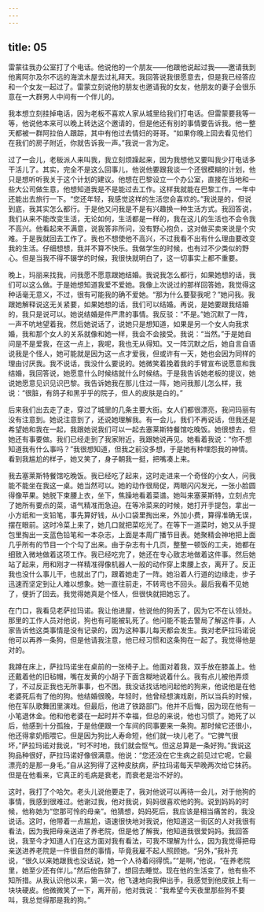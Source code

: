 ```yaml
---
---
---
```

title: 05
---



雷蒙往我办公室打了个电话。他说他的一个朋友——他跟他说起过我——邀请我到他离阿尔及尔不远的海滨木屋去过礼拜天。我回答说我很愿意去，但是我已经答应和一个女友一起过了。雷蒙立刻说他的朋友也邀请我的女友，他朋友的妻子会很乐意在一大群男人中间有一个伴儿的。

我本想立刻挂掉电话，因为老板不喜欢人家从城里给我们打电话。但雷蒙要我等一等，他说他本来可以晚上转达这个邀请的，但是他还有别的事情要告诉我。他一整天都被一群阿拉伯人跟踪，其中有他过去情妇的哥哥。“如果你晚上回去看见他们在我们的房子附近，你就告诉我一声。”我说一言为定。

过了一会儿，老板派人来叫我，我立刻烦躁起来，因为我想他又要叫我少打电话多干活儿了。其实，完全不是这么回事儿，他说他要跟我谈一个还很模糊的计划，他只是想听听我关于这个计划的建议。他想在巴黎设立一个办公室，直接在当地和一些大公司做生意，他想知道我是不是能过去工作。这样我就能在巴黎工作，一年中还能出去旅行一下。“您还年轻，我感觉这样的生活您会喜欢的。”我说是的，但说到底，我其实怎么都行。于是他又问我是不是有兴趣换一种生活方式。我回答说，我们从来不能改变生活，无论如何，生活都是一样的，我在这儿的生活也不会令我不高兴。他看起来不满意，说我答非所问，没有野心抱负，这对做买卖来说是个灾难。于是我就回去工作了。我也不想使他不高兴，不过我看不出有什么理由要改变我的生活。仔细想想，我并不算不快乐。我做学生的时候，也有过不少类似的野心。但是当我不得不辍学的时候，我很快就明白了，这一切事实上都不重要。

晚上，玛丽来找我，问我愿不愿意跟她结婚。我说我怎么都行，如果她想的话，我们可以这么做。于是她想知道我爱不爱她。我像上次说过的那样回答她，我觉得这种话毫无意义，不过，很有可能我的确不爱她。“那为什么要娶我呢？”她问我。我跟她解释说这无关紧要，如果她想的话，我们可以结婚。再说，是她要跟我结婚的，我只是说可以。她说结婚是件严肃的事情。我反驳：“不是。”她沉默了一阵，一声不吭地望着我，然后她说话了，说她只是想知道，如果是另一个女人向我求婚，我和那个女人的关系就像和她一样，我会不会接受。我说：“当然。”于是她自问是不是爱我，在这一点上，我呢，我也无从得知。又一阵沉默之后，她自言自语说我是个怪人，她可能就是因为这一点才爱我，但或许有一天，她也会因为同样的理由讨厌我。我不说话，我没什么要说的。她微笑着挽着我的手臂宣布说愿意和我结婚，我回答说，她愿意什么时候结就什么时候结。于是我告诉她老板的提议，她说她愿意见识见识巴黎。我告诉她我在那儿住过一阵，她问我那儿怎么样，我说：“很脏，有鸽子和黑乎乎的院子，但人的皮肤是白的。”

后来我们出去走了走，穿过了城里的几条主要大街。女人们都很漂亮，我问玛丽有没有注意到。她说注意到了，还说她理解我。有一会儿，我们不再说话，但我还是希望她和我在一起，我跟她说我们可以一起去塞莱斯特餐馆吃晚饭。她很想去，但她还有事要做。我们已经走到了我家附近，我跟她说再见。她看着我说：“你不想知道我有什么事吗？”我很想知道，但我之前没多想，于是她有种埋怨我的神情。看到我尴尬的样子，她又笑了，身子朝我一挺，把嘴凑上来。

我去塞莱斯特餐馆吃晚饭。我已经吃了起来，这时走进来一个奇怪的小女人，问我能不能坐在我这一桌。她当然可以。她的动作很局促，两眼闪闪发光，一张小脸圆得像苹果。她脱下束腰上衣，坐下，焦躁地看着菜谱。她叫来塞莱斯特，立刻点完了她所有要点的菜，语气精准而急迫。在等冷菜来的时候，她打开手提包，拿出一小方纸和一支铅笔，事先算好钱，从小口袋里掏出来，外加小费，算得准确无误，摆在眼前。这时冷菜上来了，她几口就把菜吃光了。在等下一道菜时，她又从手提包里掏出一支蓝色铅笔和一本杂志，上面是本周广播节目表。她聚精会神地把上面几乎所有的节目一个个勾了出来。由于杂志有十几页，整整一顿饭的工夫，她都在细致入微地做着这项工作。我已经吃完了，她还在专心致志地做着这件事。然后她站了起来，用和刚才一样精准得像机器人一般的动作穿上束腰上衣，离开了。反正我也没什么事儿干，也就出了门，跟着她走了一阵。她沿着人行道的边缘走，步子迅速而坚定到让人难以想象。她一直往前走，不转弯也不回头。最后我看不见她了，便折了回去。我觉得她真是个怪人，但很快就把她忘了。

在门口，我看见老萨拉玛诺。我让他进屋，他说他的狗丢了，因为它不在认领处。那里的工作人员对他说，狗也有可能被轧死了。他问能不能去警局了解这件事，人家告诉他这类事情是没有记录的，因为这种事儿每天都会发生。我对老萨拉玛诺说他可以再养一条狗，但是他请我注意，他已经习惯和这条狗在一起了。我觉得他是对的。

我蹲在床上，萨拉玛诺坐在桌前的一张椅子上。他面对着我，双手放在膝盖上。他还戴着他的旧毡帽，嘴在发黄的小胡子下面含糊地说着什么。我有点儿被他弄烦了，不过反正我也无所事事，也不困。我没话找话地问起他的狗来，他说他是在他老婆死后有了他的狗。他结婚很晚，年轻时，他曾经想演戏剧，所以当兵的时候，他在军队歌舞团里演戏。但最后，他进了铁路部门。他并不后悔，因为现在他有一小笔退休金。他和他老婆在一起时并不幸福，但总的来说，他也习惯了。她死了以后，他感到十分孤独，于是他便跟一个车间的同事要来一条狗。那时候它还很小，他还得拿奶瓶喂它。但是因为狗比人寿命短，他们就一块儿老了。“它脾气很坏，”萨拉玛诺对我说，“时不时地，我们就会怄气。但这总算是一条好狗。”我说这狗品种很好，萨拉玛诺好像很满意。他说：“您还没在它生病之前见过它呢，它最漂亮的是那一身毛。”自从这狗得了这种皮肤病，萨拉玛诺每天早晚两次给它抹药。但是在他看来，它真正的毛病是衰老，而衰老是治不好的。

这时，我打了个哈欠。老头儿说他要走了，我对他说可以再待一会儿，对于他狗的事情，我感到很难过。他谢过我，他对我说，妈妈很喜欢他的狗。说到妈妈的时候，他称她为“您那可怜的母亲”。他猜想，妈妈死后，我应该是相当痛苦的，我没说话。这时，他带着一点尴尬，语速很快地对我说，他知道这一街区的人对我很有看法，因为我把母亲送进了养老院，但是他了解我，他知道我很爱妈妈。我回答说，我至今才知道人们在这方面对我有看法，可我不理解为什么，因为我觉得把母亲送进养老院是一件很自然的事情，毕竟我雇不起人照顾她。“另外，”我补充说，“很久以来她跟我也没话说，她一个人待着闷得慌。”“是啊，”他说，“在养老院里，她至少还有伴儿。”然后他告辞了，想回去睡觉。现在他的生活变了，他有些不知所措。从我认识他以来，第一次，他飞速地向我伸出手，我感觉到他皮肤上有一块块硬皮。他微微笑了一下，离开前，他对我说：“我希望今天夜里那些狗不要叫，我总觉得那是我的狗。”